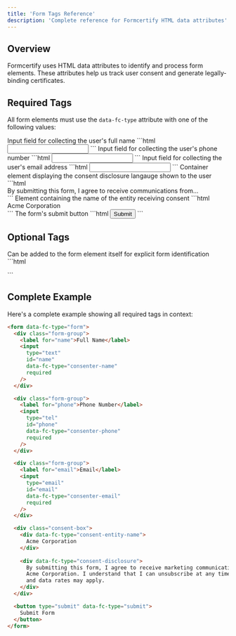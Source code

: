 ```yaml
---
title: 'Form Tags Reference'
description: 'Complete reference for Formcertify HTML data attributes'
---
```


## Overview

Formcertify uses HTML data attributes to identify and process form elements. These attributes help us track user consent and generate legally-binding certificates.

## Required Tags

All form elements must use the `data-fc-type` attribute with one of the following values:

<ParamField path="consenter-name" type="string">
  Input field for collecting the user's full name
  ```html
  <input type="text" data-fc-type="consenter-name" />
  ```
</ParamField>

<ParamField path="consenter-phone" type="string">
  Input field for collecting the user's phone number
  ```html
  <input type="tel" data-fc-type="consenter-phone" />
  ```
</ParamField>

<ParamField path="consenter-email" type="string">
  Input field for collecting the user's email address
  ```html
  <input type="email" data-fc-type="consenter-email" />
  ```
</ParamField>

<ParamField path="consent-disclosure" type="string">
  Container element displaying the consent disclosure langauge shown to the user
  ```html
  <div data-fc-type="consent-disclosure">
    By submitting this form, I agree to receive communications from...
  </div>
  ```
</ParamField>

<ParamField path="consent-entity-name" type="string">
  Element containing the name of the entity receiving consent
  ```html
  <div data-fc-type="consent-entity-name">
    Acme Corporation
  </div>
  ```
</ParamField>

<ParamField path="submit" type="string">
  The form's submit button
  ```html
  <button type="submit" data-fc-type="submit">Submit</button>
  ```
</ParamField>

## Optional Tags

<ParamField path="form" type="string">
  Can be added to the form element itself for explicit form identification
  ```html
  <form data-fc-type="form">
    <!-- Form fields here -->
  </form>
  ```
</ParamField>

## Complete Example

Here's a complete example showing all required tags in context:

```html
<form data-fc-type="form">
  <div class="form-group">
    <label for="name">Full Name</label>
    <input 
      type="text" 
      id="name"
      data-fc-type="consenter-name" 
      required 
    />
  </div>

  <div class="form-group">
    <label for="phone">Phone Number</label>
    <input 
      type="tel" 
      id="phone"
      data-fc-type="consenter-phone" 
      required 
    />
  </div>

  <div class="form-group">
    <label for="email">Email</label>
    <input 
      type="email" 
      id="email"
      data-fc-type="consenter-email" 
      required 
    />
  </div>

  <div class="consent-box">
    <div data-fc-type="consent-entity-name">
      Acme Corporation
    </div>
    
    <div data-fc-type="consent-disclosure">
      By submitting this form, I agree to receive marketing communications from 
      Acme Corporation. I understand that I can unsubscribe at any time. Message 
      and data rates may apply.
    </div>
  </div>

  <button type="submit" data-fc-type="submit">
    Submit Form
  </button>
</form>
```